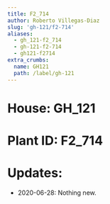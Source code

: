 ```yaml
---
title: F2_714
author: Roberto Villegas-Diaz
slug: 'gh-121/f2-714'
aliases:
  - gh_121-f2_714
  - gh-121-f2-714
  - gh121-f2714
extra_crumbs:
  name: GH121
  path: /label/gh-121
---
```


# **House**: GH_121
# **Plant ID**: F2_714
# **Updates**: 
 - 2020-06-28: Nothing new.
